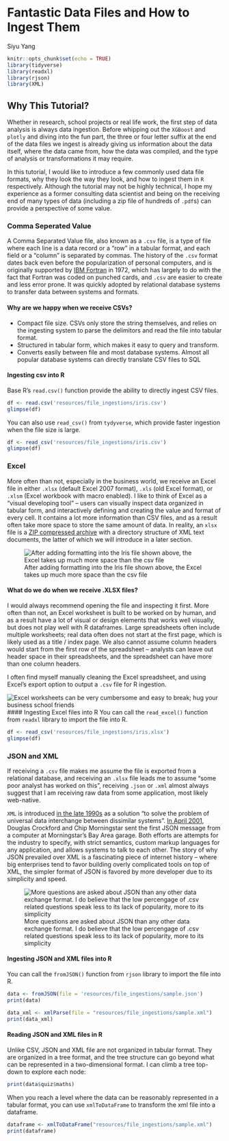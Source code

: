 # Fantastic Data Files and How to Ingest Them

Siyu Yang

```r
knitr::opts_chunk$set(echo = TRUE)
library(tidyverse)
library(readxl)
library(rjson)
library(XML)

```

## Why This Tutorial?
Whether in research, school projects or real life work, the first step of data analysis is always data ingestion. Before whipping out the `XGBoost` and `plotly` and diving into the fun part, the three or four letter suffix at the end of the data files we ingest is already giving us information about the data itself, where the data came from, how the data was compiled, and the type of analysis or transformations it may require. 

In this tutorial, I would like to introduce a few commonly used data file formats, why they look the way they look, and how to ingest them in `R` respectively. Although the tutorial may not be highly technical, I hope my experience as a former consulting data scientist and being on the receiving end of many types of data (including a zip file of hundreds of `.pdf`s) can provide a perspective of some value.

### Comma Seperated Value
A Comma Separated Value file, also known as a `.csv` file, is a type of file where each line is a data record or a "row" in a tabular format, and each field or a "column" is separated by commas. The history of the `.csv` format dates back even before the popularization of personal computers, and is originally supported by [IBM Fortran](https://blog.sqlizer.io/posts/csv-history/) in 1972, which has largely to do with the fact that Fortran was coded on punched cards, and `.csv` are easier to create and less error prone. It was quickly adopted by relational database systems to transfer data between systems and formats.

#### Why are we happy when we receive CSVs?
- Compact file size. CSVs only store the string themselves, and relies on the ingesting system to parse the delimitors and read the file into tabular format.
- Structured in tabular form, which makes it easy to query and transform.
- Converts easily between file and most database systems. Almost all popular database systems can directly translate CSV files to SQL

#### Ingesting csv into R
Base R's `read.csv()` function provide the ability to directly ingest CSV files.
```r
df <- read.csv('resources/file_ingestions/iris.csv')
glimpse(df)
```
You can also use `read_csv()` from `tydyverse`, which provide faster ingestion when the file size is large.

```r
df <- read_csv('resources/file_ingestions/iris.csv')
glimpse(df)
```

### Excel
More often than not, especially in the business world, we receive an Excel file in either `.xlsx` (default Excel 2007 format), `.xls` (old Excel format), or `.xlsm` (Excel workbook with macro enabled). I like to think of Excel as a "visual developing tool" -- users can visually inspect data organized in tabular form, and interactively defining and creating the value and format of every cell. It contains a lot more information than CSV files, and as a result often take more space to store the same amount of data. In reality, an `xlsx` file is a [ZIP compressed archive](https://en.wikipedia.org/wiki/Microsoft_Excel) with a directory structure of XML text documents, the latter of which we will introduce in a later section.

![After adding formatting into the Iris file shown above, the Excel takes up much more space than the csv file](resources/file_ingestions/fig1.png)

#### What do we do when we receive .XLSX files?
I would always recommend opening the file and inspecting it first. More often than not, an Excel worksheet is built to be worked on by human, and as a result have a lot of visual or design elements that works well visually, but does not play well with R dataframes. Large spreadsheets often include multiple worksheets; real data often does not start at the first page, which is likely used as a title / index page. We also cannot assume column headers would start from the first row of the spreadsheet -- analysts can leave out header space in their spreadsheets, and the spreadsheet can have more than one column headers.

I often find myself manually cleaning the Excel spreadsheet, and using Excel's export option to output a `.csv` file for R ingestion.

![Excel worksheets can be very cumbersome and easy to break; hug your business school friends](resources/file_ingestions/fig2.png)
#### Ingesting Excel files into R
You can call the `read_excel()` function from `readxl` library to import the file into R.

```r
df <- read_csv('resources/file_ingestions/iris.xlsx')
glimpse(df)
```
### JSON and XML
If receiving a `.csv` file makes me assume the file is exported from a relational database, and receiving an `.xlsx` file leads me to assume "some poor analyst has worked on this", receiving `.json` or `.xml` almost always suggest that I am receiving raw data from some application, most likely web-native.

`XML` is introduced [in the late 1990s](https://www.toptal.com/web/json-vs-xml-part-1) as a solution "to solve the problem of universal data interchange between dissimilar systems". [In April 2001](https://twobithistory.org/2017/09/21/the-rise-and-rise-of-json.html), Douglas Crockford and Chip Morningstar sent the first JSON message from a computer at Morningstar’s Bay Area garage. Both efforts are attempts for the industry to specify, with strict semantics, custom markup languages for any application, and allows systems to talk to each other. The story of why JSON prevailed over XML is a fascinating piece of internet history -- where big enterprises tend to favor building overly complicated tools on top of XML, the simpler format of JSON is favored by more developer due to its simplicity and speed.

![More questions are asked about JSON than any other data exchange format. I do believe that the low percengage of .csv related questions speak less to its lack of popularity, more to its simplicity](sample_files/file_ingestions/fig2.png)

#### Ingesting JSON and XML files into R
You can call the `fromJSON()` function from `rjson` library to import the file into R.

```r
data <- fromJSON(file = 'resources/file_ingestions/sample.json')
print(data)
```
```r
data_xml <- xmlParse(file = "resources/file_ingestions/sample.xml")
print(data_xml)

```
#### Reading JSON and XML files in R

Unlike CSV, JSON and XML file are not organized in tabular format. They are organized in a tree format, and the tree structure can go beyond what can be represented in a two-dimensional format. I can climb a tree top-down to explore each node:

```r
print(data$quiz$maths)
```

When you reach a level where the data can be reasonably represented in a tabular format, you can use `xmlToDataFrame` to transform the xml file into a dataframe.

```r
dataframe <- xmlToDataFrame("resources/file_ingestions/sample.xml")
print(dataframe)
```



